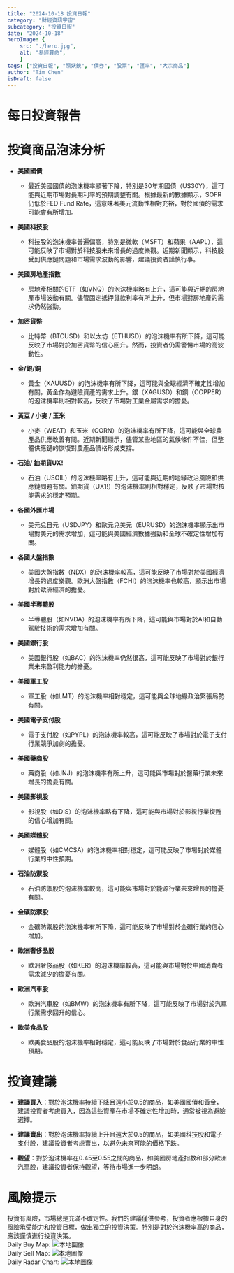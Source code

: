 ```yaml
---
title: "2024-10-18 投資日報"
category: "財經資訊宇宙"
subcategory: "投資日報"
date: "2024-10-18"
heroImage: {
    src: "./hero.jpg",
    alt: "易經算命",
    }
tags: ["投資日報", "照妖鏡", "債券", "股票", "匯率", "大宗商品"]
author: "Tim Chen"
isDraft: false
---
```

# 每日投資報告

# 投資商品泡沫分析

- **美國國債**
  - 最近美國國債的泡沫機率顯著下降，特別是30年期國債（US30Y），這可能與近期市場對長期利率的預期調整有關。根據最新的數據顯示，SOFR仍低於FED Fund Rate，這意味著美元流動性相對充裕，對於國債的需求可能會有所增加。

- **美國科技股**
  - 科技股的泡沫機率普遍偏高，特別是微軟（MSFT）和蘋果（AAPL），這可能反映了市場對於科技股未來增長的過度樂觀。近期新聞顯示，科技股受到供應鏈問題和市場需求波動的影響，建議投資者謹慎行事。

- **美國房地產指數**
  - 房地產相關的ETF（如VNQ）的泡沫機率略有上升，這可能與近期的房地產市場波動有關。儘管固定抵押貸款利率有所上升，但市場對房地產的需求仍然強勁。

- **加密貨幣**
  - 比特幣（BTCUSD）和以太坊（ETHUSD）的泡沫機率有所下降，這可能反映了市場對於加密貨幣的信心回升。然而，投資者仍需警惕市場的高波動性。

- **金/銀/銅**
  - 黃金（XAUUSD）的泡沫機率有所下降，這可能與全球經濟不確定性增加有關，黃金作為避險資產的需求上升。銀（XAGUSD）和銅（COPPER）的泡沫機率則相對較高，反映了市場對工業金屬需求的擔憂。

- **黃豆 / 小麥 / 玉米**
  - 小麥（WEAT）和玉米（CORN）的泡沫機率有所下降，這可能與全球農產品供應改善有關。近期新聞顯示，儘管某些地區的氣候條件不佳，但整體供應鏈的恢復對農產品價格形成支撐。

- **石油/ 鈾期貨UX!**
  - 石油（USOIL）的泡沫機率略有上升，這可能與近期的地緣政治風險和供應鏈問題有關。鈾期貨（UX1!）的泡沫機率則相對穩定，反映了市場對核能需求的穩定預期。

- **各國外匯市場**
  - 美元兌日元（USDJPY）和歐元兌美元（EURUSD）的泡沫機率顯示出市場對美元的需求增加，這可能與美國經濟數據強勁和全球不確定性增加有關。

- **各國大盤指數**
  - 美國大盤指數（NDX）的泡沫機率較高，這可能反映了市場對於美國經濟增長的過度樂觀。歐洲大盤指數（FCHI）的泡沫機率也較高，顯示出市場對於歐洲經濟的擔憂。

- **美國半導體股**
  - 半導體股（如NVDA）的泡沫機率有所下降，這可能與市場對於AI和自動駕駛技術的需求增加有關。

- **美國銀行股**
  - 美國銀行股（如BAC）的泡沫機率仍然很高，這可能反映了市場對於銀行業未來盈利能力的擔憂。

- **美國軍工股**
  - 軍工股（如LMT）的泡沫機率相對穩定，這可能與全球地緣政治緊張局勢有關。

- **美國電子支付股**
  - 電子支付股（如PYPL）的泡沫機率較高，這可能反映了市場對於電子支付行業競爭加劇的擔憂。

- **美國藥商股**
  - 藥商股（如JNJ）的泡沫機率有所上升，這可能與市場對於醫藥行業未來增長的擔憂有關。

- **美國影視股**
  - 影視股（如DIS）的泡沫機率略有下降，這可能與市場對於影視行業復甦的信心增加有關。

- **美國媒體股**
  - 媒體股（如CMCSA）的泡沫機率相對穩定，這可能反映了市場對於媒體行業的中性預期。

- **石油防禦股**
  - 石油防禦股的泡沫機率較高，這可能與市場對於能源行業未來增長的擔憂有關。

- **金礦防禦股**
  - 金礦防禦股的泡沫機率有所下降，這可能反映了市場對於金礦行業的信心增加。

- **歐洲奢侈品股**
  - 歐洲奢侈品股（如KER）的泡沫機率較高，這可能與市場對於中國消費者需求減少的擔憂有關。

- **歐洲汽車股**
  - 歐洲汽車股（如BMW）的泡沫機率有所下降，這可能反映了市場對於汽車行業需求回升的信心。

- **歐美食品股**
  - 歐美食品股的泡沫機率相對穩定，這可能反映了市場對於食品行業的中性預期。

# 投資建議

- **建議買入**：對於泡沫機率持續下降且遠小於0.5的商品，如美國國債和黃金，建議投資者考慮買入，因為這些資產在市場不確定性增加時，通常被視為避險選擇。
  
- **建議賣出**：對於泡沫機率持續上升且遠大於0.5的商品，如美國科技股和電子支付股，建議投資者考慮賣出，以避免未來可能的價格下跌。

- **觀望**：對於泡沫機率在0.45至0.55之間的商品，如美國房地產指數和部分歐洲汽車股，建議投資者保持觀望，等待市場進一步明朗。

# 風險提示

投資有風險，市場總是充滿不確定性。我們的建議僅供參考，投資者應根據自身的風險承受能力和投資目標，做出獨立的投資決策。特別是對於泡沫機率高的商品，應該謹慎進行投資決策。
<br />
Daily Buy Map:
![本地圖像](./buyMap.svg)
<br />
Daily Sell Map:
![本地圖像](./sellMap.svg)
<br />
Daily Radar Chart:
![本地圖像](./radar.svg)
<br />

